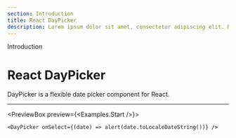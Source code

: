 ```yaml
---
section: Introduction
title: React DayPicker
description: Lorem ipsum dolor sit amet, consectetur adipiscing elit. Nullam euismod, nisl eget
---
```


<SectionTitle>Introduction</SectionTitle>

# React DayPicker

<Description>
  DayPicker is a flexible date picker component for React.
</Description>

---

<PreviewBox preview={<Examples.Start />}>
  ```tsx
  <DayPicker onSelect={(date) => alert(date.toLocaleDateString())} />
  ```
</PreviewBox>

